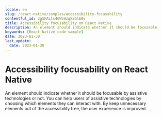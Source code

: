 ```yaml
---
locale: en
slug: /react-native/samples/accessibility-focusability
contentful_id: 2gSHALls4GWcWzqXSGlE8v
title: Accessibility focusability on React Native
description: An element should indicate whether it should be focusable by assistive technologies or not.
keywords: [React Native code sample]
date: 2023-01-30
last_update:
  date: 2023-01-30
---
```


# Accessibility focusability on React Native

An element should indicate whether it should be focusable by assistive technologies or not. You can help users of assistive technologies by choosing which elements they can interact with. By keep unnecessary elements out of the accessibility tree, the user experience is improved.

<CodeSample id="accessibility-focusable" locale="en" platform="react native"/>
